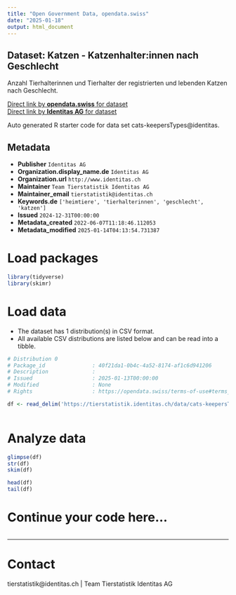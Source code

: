 ```yaml
---
title: "Open Government Data, opendata.swiss"
date: "2025-01-18"
output: html_document
---
```


## Dataset: Katzen - Katzenhalter:innen nach Geschlecht

Anzahl Tierhalterinnen und Tierhalter der registrierten und lebenden Katzen nach Geschlecht.

[Direct link by **opendata.swiss** for dataset](https://opendata.swiss/de/dataset/katzen-katzenhalter-innen-nach-geschlecht)<br>
[Direct link by **Identitas AG** for dataset](https://tierstatistik.identitas.ch/)

Auto generated R starter code for data set cats-keepersTypes@identitas.

## Metadata

- **Publisher** `Identitas AG`
- **Organization.display_name.de** `Identitas AG`
- **Organization.url** `http://www.identitas.ch`
- **Maintainer** `Team Tierstatistik Identitas AG`
- **Maintainer_email** `tierstatistik@identitas.ch`
- **Keywords.de** `['heimtiere', 'tierhalterinnen', 'geschlecht', 'katzen']`
- **Issued** `2024-12-31T00:00:00`
- **Metadata_created** `2022-06-07T11:18:46.112053`
- **Metadata_modified** `2025-01-14T04:13:54.731387`


# Load packages

```r

library(tidyverse)
library(skimr)

```

# Load data

-   The dataset has 1 distribution(s) in CSV format.
-   All available CSV distributions are listed below and can be read into a tibble.

```r

# Distribution 0
# Package_id               : 40f21da1-0b4c-4a52-8174-af1c6d941206
# Description              : 
# Issued                   : 2025-01-13T00:00:00
# Modified                 : None
# Rights                   : https://opendata.swiss/terms-of-use#terms_by

df <- read_delim('https://tierstatistik.identitas.ch/data/cats-keepersTypes.csv')



```

# Analyze data

```r

glimpse(df)
str(df)
skim(df)

head(df)
tail(df)

```

# Continue your code here...

```r

```

------------------------------------------------------------------------

# Contact

tierstatistik@identitas.ch | Team Tierstatistik Identitas AG
